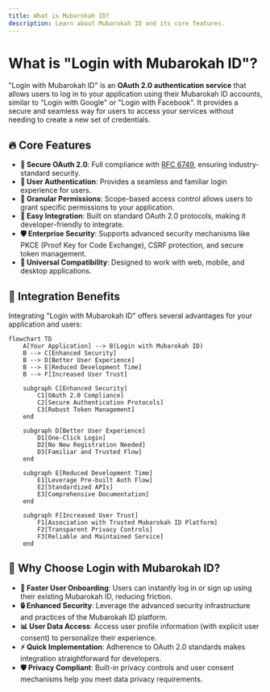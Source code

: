 ```yaml
---
title: What is Mubarokah ID?
description: Learn about Mubarokah ID and its core features.
---
```


# What is "Login with Mubarokah ID"?

"Login with Mubarokah ID" is an **OAuth 2.0 authentication service** that allows users to log in to your application using their Mubarokah ID accounts, similar to "Login with Google" or "Login with Facebook". It provides a secure and seamless way for users to access your services without needing to create a new set of credentials.

## 🔥 Core Features

- **🔐 Secure OAuth 2.0**: Full compliance with [RFC 6749](https://tools.ietf.org/html/rfc6749), ensuring industry-standard security.
- **👤 User Authentication**: Provides a seamless and familiar login experience for users.
- **🎯 Granular Permissions**: Scope-based access control allows users to grant specific permissions to your application.
- **🚀 Easy Integration**: Built on standard OAuth 2.0 protocols, making it developer-friendly to integrate.
- **🛡️ Enterprise Security**: Supports advanced security mechanisms like PKCE (Proof Key for Code Exchange), CSRF protection, and secure token management.
- **📱 Universal Compatibility**: Designed to work with web, mobile, and desktop applications.

## 🎨 Integration Benefits

Integrating "Login with Mubarokah ID" offers several advantages for your application and users:

```mermaid
flowchart TD
    A[Your Application] --> B(Login with Mubarokah ID)
    B --> C[Enhanced Security]
    B --> D[Better User Experience]
    B --> E[Reduced Development Time]
    B --> F[Increased User Trust]

    subgraph C[Enhanced Security]
        C1[OAuth 2.0 Compliance]
        C2[Secure Authentication Protocols]
        C3[Robust Token Management]
    end

    subgraph D[Better User Experience]
        D1[One-Click Login]
        D2[No New Registration Needed]
        D3[Familiar and Trusted Flow]
    end

    subgraph E[Reduced Development Time]
        E1[Leverage Pre-built Auth Flow]
        E2[Standardized APIs]
        E3[Comprehensive Documentation]
    end

    subgraph F[Increased User Trust]
        F1[Association with Trusted Mubarokah ID Platform]
        F2[Transparent Privacy Controls]
        F3[Reliable and Maintained Service]
    end
```

## 🌟 Why Choose Login with Mubarokah ID?

- **🎯 Faster User Onboarding**: Users can instantly log in or sign up using their existing Mubarokah ID, reducing friction.
- **🔒 Enhanced Security**: Leverage the advanced security infrastructure and practices of the Mubarokah ID platform.
- **📊 User Data Access**: Access user profile information (with explicit user consent) to personalize their experience.
- **⚡ Quick Implementation**: Adherence to OAuth 2.0 standards makes integration straightforward for developers.
- **🛡️ Privacy Compliant**: Built-in privacy controls and user consent mechanisms help you meet data privacy requirements.
